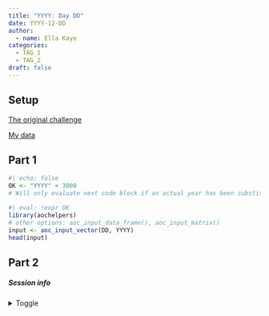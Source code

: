 ```yaml
---
title: "YYYY: Day DD"
date: YYYY-12-DD
author: 
  - name: Ella Kaye
categories:
  - TAG_1
  - TAG_2
draft: false
---
```


## Setup

[The original challenge](https://adventofcode.com/YYYY/day/DD)

[My data](input){target="_blank"}

## Part 1

```r
#| echo: false
OK <- "YYYY" < 3000
# Will only evaluate next code block if an actual year has been substituted for the placeholder
```


```r
#| eval: !expr OK
library(aochelpers)
# other options: aoc_input_data_frame(), aoc_input_matrix()
input <- aoc_input_vector(DD, YYYY)
head(input)
```


## Part 2


##### Session info {.appendix}

<details><summary>Toggle</summary>

```r
#| echo: false
library(sessioninfo)
# save the session info as an object
pkg_session <- session_info(pkgs = "attached")

# get the quarto version
quarto_version <- system("quarto --version", intern = TRUE)

# inject the quarto info
pkg_session$platform$quarto <- paste(
  system("quarto --version", intern = TRUE), 
  "@", 
  quarto::quarto_path()
  )

# print it out
pkg_session
```

</details>





